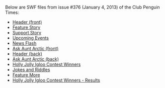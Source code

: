 Below are SWF files from issue #376 (January 4, 2013) of the Club Penguin Times:

*[[Media:News376HeaderFront.swf|Header (front)]]
*[[Media:News376FeatureStory.swf|Feature Story]]
*[[Media:News376SupportStory.swf|Support Story]]
*[[Media:News376UpcomingEvents.swf|Upcoming Events]]
*[[Media:News376NewsFlash.swf|News Flash]]
*[[Media:News376AskAuntArcticFront.swf|Ask Aunt Arctic (front)]]
*[[Media:News376HeaderBack.swf|Header (back)]]
*[[Media:News376AskAuntArcticBack.swf|Ask Aunt Arctic (back)]]
*[[Media:News376Secrets.swf|Holly Jolly Igloo Contest Winners]]
*[[Media:News376JokesAndRiddles.swf|Jokes and Riddles]]
*[[Media:News376FeatureMore.swf|Feature More]]
*[[Media:News376SupportMore.swf|Holly Jolly Igloo Contest Winners - Results]]